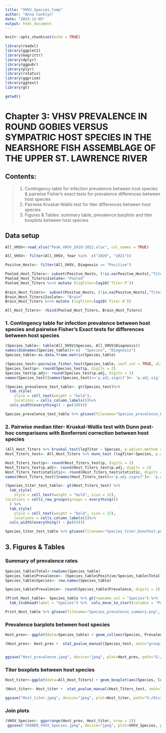 ```yaml
---
title: "VHSV_Species_Comp"
author: "Anna Conklyn"
date: "2023-12-05"
output: html_document
---
```

```r
knitr::opts_chunk$set(echo = TRUE)

library(readxl)
library(ggplot2)
library(magrittr)
library(dplyr)
library(ggpubr)
library(plyr)
library(rstatix)
library(ggprism)
library(ggtext)
library(gt)

getwd()
```

# Chapter 3: VHSV PREVALENCE IN ROUND GOBIES VERSUS SYMPATRIC HOST SPECIES IN THE NEARSHORE FISH ASSEMBLAGE OF THE UPPER ST. LAWRENCE RIVER

## Contents:
  > 1. Contingency table for infection prevalence between host species & pairwise Fisher's exact tests for prevalence differences between host species
  > 2. Pairwise Kruskal–Wallis test for titer differences between host species
  > 3. Figures & Tables: summary table, prevalence barplots and titer boxplots between host species

## Data setup

```r
All_VHSV<-read_xlsx("Peak_VHSV_2018-2022.xlsx", col_names = TRUE)

All_VHSV<- filter(All_VHSV, Year %in%  c("2020", "2021"))

Positve_Hosts<- filter(All_VHSV, Diagnosis == "Positive")

Pooled_Host_Titers<- subset(Positve_Hosts, (!is.na(Positve_Hosts[,"Titer-P"])))
Pooled_Host_Titers$Isolate<-"Pooled"
Pooled_Host_Titers %<>% mutate (logTiter=log10(`Titer-P`))
                        
Brain_Host_Titers<- subset(Positve_Hosts, (!is.na(Positve_Hosts[,"Titer-B"])))
Brain_Host_Titers$Isolate<- "Brain"
Brain_Host_Titers %<>% mutate (logTiter=log10(`Titer-B`))

All_Host_Titers<- rbind(Pooled_Host_Titers, Brain_Host_Titers)

```

### 1. Contingency table for infection prevalence between host species and pairwise Fisher's Exact tests for differences between host species

```r

(Species_table<- table(All_VHSV$Species, All_VHSV$Diagnosis))
names(dimnames(Species_table))<-c(  "Species", "Diagnosis")
Species_table<-as.data.frame.matrix(Species_table)

(Species_test<-pairwise_fisher_test(Species_table, conf.int = TRUE, alternative = "two.sided", p.adjust.method = "bonferroni"))
Species_test$p<- round(Species_test$p, digits = 2)
Species_test$p.adj<- round(Species_test$p.adj, digits = 2)
names(Species_test)[names(Species_test)=='p.adj.signif']<- 'p.adj.sig'

(Species_prevalence_test_table<- gt(Species_test)%>%
  tab_style(
    style = cell_text(weight = "bold"),
    locations = cells_column_labels())%>%
  cols_width(everything() ~ px(100)))

Species_prevalence_test_table %>% gtsave(filename="Species_prevalence_FisherTest.png", path="G:/Dissertation/Chapter 3- VHSV species/USLR_VHSV_Species/Figures")

```


### 2. Pairwise median titer- Kruskal-Wallis test with Dunn post-hoc comparisons with Bonferroni correction between host species
```r
(All_Host_Titers %>% kruskal.test(logTiter ~ Species, p.adjust.method = "bonferroni"))
Host_Titers_test<- All_Host_Titers %>% dunn_test (logTiter~Species, p.adjust.method = "bonferroni")

Host_Titers_test$p<- round(Host_Titers_test$p, digits = 2)
Host_Titers_test$p.adj<- round(Host_Titers_test$p.adj, digits = 2)
Host_Titers_test$statistic<- round(Host_Titers_test$statistic, digits = 2)
names(Host_Titers_test)[names(Host_Titers_test)=='p.adj.signif']<- 'p.adj.sig'

(Species_titer_test_table<- gt(Host_Titers_test) %>%
  tab_style(
    style = cell_text(weight = "bold", size = 12),
locations = cells_row_groups(groups = everything())
  ) %>%
  tab_style(
    style = cell_text(weight = "bold", size = 12),
    locations = cells_column_labels())%>%
  cols_width(everything() ~ px(65)))

Species_titer_test_table %>% gtsave(filename="Species_titer_DunnTest.png", path="G:/Dissertation/Chapter 3- VHSV species/USLR_VHSV_Species/Figures")
```

## 3. Figures & Tables

### Summary of prevalence rates

```r
Species_table$Total<-rowSums(Species_table)
Species_table$Prevalence<- (Species_table$Positive/Species_table$Total)*100
Species_table$Species<- row.names(Species_table)

Species_table$Prevalence<- round(Species_table$Prevalence, digits = 2)

(Print_Host_table<- Species_table %>% gt(rowname_col = "Species") %>%
  tab_stubhead(label = "Species") %>%  cols_move_to_start(columns = "Positive"))

Print_Host_table %>% gtsave(filename="Species_prevalence_summary.png", path="G:/Dissertation/Chapter 3- VHSV species/USLR_VHSV_Species/Figures")
```

### Prevalence barplots between host species

```r

Host_prev<- ggplot(data=Species_table) + geom_col(aes(Species, Prevalence)) + ylim(0,100)+ theme_classic () + labs(x = NULL,  y = "Prevalence (%)")  + theme(axis.text = element_text(size = 14), axis.title = element_text(size = 18), title=element_text(size=22)) + scale_x_discrete(labels=c("Brown Bullhead" = "Brown Bullhead \n (n=232)", "Lepomis sp." = "Lepomis sp. \n (n=157)",  "Rock Bass" = "Rock Bass \n (n=311)", "Round Goby" =  "Round Goby \n (n=156)", "Yellow Perch" = "Yellow Perch \n (n=200)"))

(Host_prev<- Host_prev +  stat_pvalue_manual(Species_test, xmin="group1", xmax = "group2", step.increase = 0.1, y.position = 60, label="p.adj.sig", hide.ns = TRUE, label.size = 8, bracket.size =  0.7))


ggsave("Host_prevalence.jpeg", device="jpeg", plot=Host_prev, path="G:/Dissertation/Chapter 3- VHSV species/USLR_VHSV_Species/Figures", dpi="retina", width = 14, height = 9)

```


### Titer boxplots between host species

```r
Host_titer<-ggplot(data=All_Host_Titers) + geom_boxplot(aes(Species, logTiter, fill=Isolate)) + ylim(0,8)  + labs( y="log10(Titer) (N-gene \n copies per 50 ng RNA)")  + scale_fill_manual(values=c("grey", "white")) + theme_classic()+ theme(axis.text= element_text(size = 14), legend.text = element_text(size = 14), axis.title = element_text(size = 18), title=element_text(size=22), legend.position = "bottom", legend.title = element_text(size = 14))  

(Host_titer<- Host_titer +  stat_pvalue_manual(Host_Titers_test, xmin="group1", xmax = "group2", step.increase = 0.1, y.position = 5.0, label="p.adj.sig", hide.ns = TRUE, label.size = 8, bracket.size =  0.7))

ggsave("Host_titer.jpeg", device="jpeg", plot=Host_titer, path="G:/Dissertation/Chapter 3- VHSV species/USLR_VHSV_Species/Figures", dpi="retina", width = 14, height = 9)
```


### Join plots 

```r
(VHSV_Species<- ggarrange(Host_prev, Host_titer, nrow = 2))
 ggsave("JOINED_VHSV_Species.jpeg", device="jpeg", plot=VHSV_Species, path="G:/Dissertation/Chapter 3- VHSV species/USLR_VHSV_Species/Figures", dpi="retina", width = 10, height = 14)
 
```


